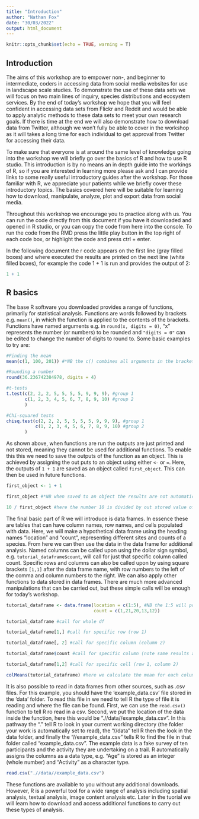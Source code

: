```yaml
---
title: "Introduction"
author: "Nathan Fox"
date: "30/03/2022"
output: html_document
---
```


```r
knitr::opts_chunk$set(echo = TRUE, warning = T)
```

## Introduction
The aims of this workshop are to empower non-, and beginner to intermediate, coders in accessing data from social media websites for use in landscape scale studies. To demonstrate the use of these data sets we will focus on two main lines of inquiry, species distributions and ecosystem services. By the end of today's workshop we hope that you will feel confident in accessing data sets from Flickr and Reddit and would be able to apply analytic methods to these data sets to meet your own research goals. If there is time at the end we will also demonstrate how to download data from Twitter, although we won't fully be able to cover in the workshop as it will takes a long time for each individual to get approval from Twitter for accessing their data.

To make sure that everyone is at around the same level of knowledge going into the workshop we will briefly go over the basics of R and how to use R studio. This introduction is by no means an in depth guide into the workings of R, so if you are interested in learning more please ask and I can provide links to some really useful introductory guides after the workshop. For those familiar with R, we appreciate your patients while we briefly cover these introductory topics. The basics covered here will be suitable for learning how to download, manipulate, analyze, plot and export data from social media. 

Throughout this workshop we encourage you to practice along with us. You can run the code directly from this document if you have it downloaded and opened in R studio, or you can copy the code from here into the console. To run the code from the RMD press the little play button in the top right of each code box, or highlight the code and press ctrl + enter. 

In the following document the r code appears on the first line (gray filled boxes) and where executed the results are printed on the next line (white filled boxes), for example the code 1 + 1 is run and provides the output of 2:

```r
1 + 1
```

## R basics 

The base R software you downloaded provides a range of functions, primarily for statistical analysis. Functions are words followed by brackets e.g. `mean()`, in which the function is applied to the contents of the brackets. Functions  have named arguments e.g. in `round(x, digits = 0)`, "x" represents the number (or numbers) to be rounded and `"digits = 0"` can be edited to change the number of digits to round to. Some basic examples to try are:

```r
#Finding the mean
mean(c(1, 100, 201)) #*NB the c() combines all arguments in the brackets into a single vector

#Rounding a number
round(36.236742384978, digits = 4)

#t-tests
t.test(c(2, 2, 2, 5, 5, 5, 5, 9, 9, 9), #group 1
       c(1, 2, 3, 4, 5, 6, 7, 8, 9, 10) #group 2
       )

#Chi-squared tests
chisq.test(c(2, 2, 2, 5, 5, 5, 5, 9, 9, 9), #group 1
           c(1, 2, 3, 4, 5, 6, 7, 8, 9, 10) #group 2
       )
```

As shown above, when functions are run the outputs are just printed and not stored, meaning they cannot be used for additional functions. To enable this this we need to save the outputs of the function as an object. This is achieved by assigning the out puts to an object using either `<-` or `=`. Here, the outputs of `1 + 1` are saved as an object called `first_object`. This can then be used in future functions.

```r
first_object <- 1 + 1

first_object #*NB when saved to an object the results are not automatically printed, here we are calling on R to print the outputs

10 / first_object #here the number 10 is divided by out stored value of 2
```

The final basic part of R we will introduce is data frames. In essence these are tables that can have column names, row names, and cells populated with data. Here, we will make a hypothetical data frame using the heading names "location" and "count", representing different sites and counts of a species. From here we can then use the data in the data frame for additional analysis. Named columns can be called upon using the dollar sign symbol, e.g. `tutorial_dataframe$count`, will call for just that specific column called count. Specific rows and columns can also be called upon by using square brackets `[1,1]` after the data frame name, with row numbers to the left of the comma and column numbers to the right. We can also apply other functions to data stored in data frames. There are much more advanced manipulations that can be carried out, but these simple calls will be enough for today's workshop.

```r
tutorial_dataframe <- data.frame(location = c(1:5), #NB the 1:5 will populate the table with 1,2,3,4,5
                                 count = c(1,21,20,13,12))

tutorial_dataframe #call for whole df

tutorial_dataframe[1,] #call for specific row (row 1)

tutorial_dataframe[, 2] #call for specific column (column 2)

tutorial_dataframe$count #call for specific column (note same results as using[,2])

tutorial_dataframe[1,2] #call for specific cell (row 1, column 2)

colMeans(tutorial_dataframe) #here we calculate the mean for each column
```

It is also possible to read in data frames from other sources, such as .csv files. For this example, you should have the 'example_data.csv' file stored in the 'data' folder. To read this file in we need to tell R the type of file it is reading and where the file can be found. First, we can use the `read.csv()` function to tell R ro read in a csv. Second, we put the location of the data inside the function, here this would be ".//data//example_data.csv". In this pathway the "." tell R to look in your current working directory (the folder your work is automatically set to read), the "//data" tell R then the look in the data folder, and finally the "//example_data.csv" tells R to find the file in that folder called "example_data.csv". The example data is a fake survey of ten participants and the activity they are undertaking on a trail. R automatically assigns the columns as a data type, e.g. "Age" is stored as an integer (whole number) and "Activity" as a character type.

```r
read.csv(".//data//example_data.csv")
```

These functions are available to you without any additional downloads. However, R is a powerful tool for a wide range of analysis including spatial analysis, textual analysis, image content analysis etc. Later in the tuorial we will learn how to download and access additional functions to carry out these types of analysis.
